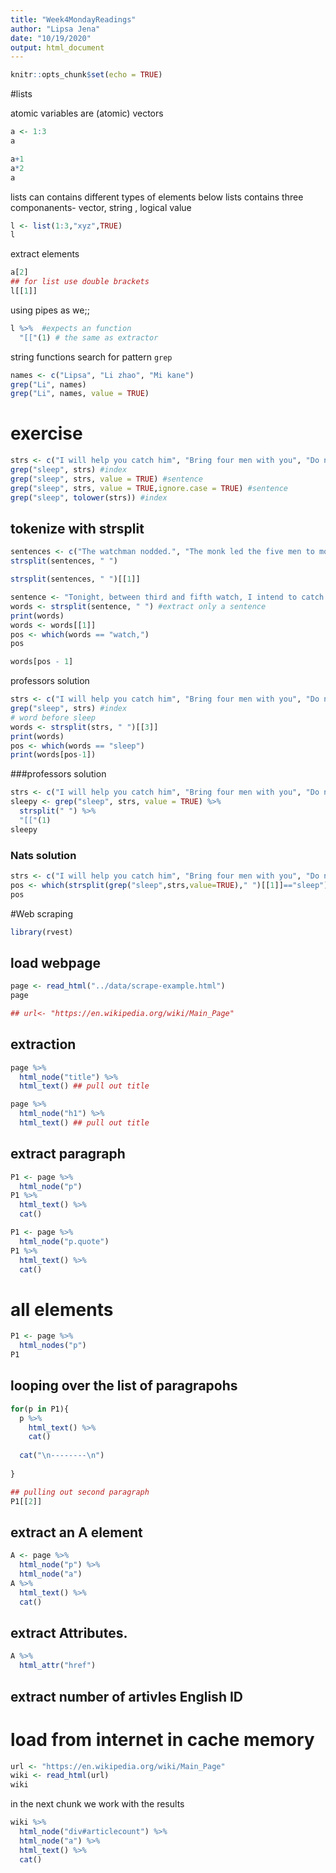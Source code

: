 ```yaml
---
title: "Week4MondayReadings"
author: "Lipsa Jena"
date: "10/19/2020"
output: html_document
---
```


```r
knitr::opts_chunk$set(echo = TRUE)
```

#lists

atomic variables are (atomic) vectors
```r
a <- 1:3
a
```

```r
a+1
a*2
a

```

lists can contains different types of elements
below lists contains three componanents- vector, string , logical value

```r
l <- list(1:3,"xyz",TRUE)
l
```
extract elements 
```r
a[2]
## for list use double brackets
l[[1]]

```

using pipes as we;;
```r
l %>%  #expects an function
  "[["(1) # the same as extractor
```

string functions
search for pattern `grep`
```r
names <- c("Lipsa", "Li zhao", "Mi kane")
grep("Li", names)
grep("Li", names, value = TRUE)

```
# exercise

```r
strs <- c("I will help you catch him", "Bring four men with you", "Do not sleep tonight")
grep("sleep", strs) #index
grep("sleep", strs, value = TRUE) #sentence
grep("sleep", strs, value = TRUE,ignore.case = TRUE) #sentence
grep("sleep", tolower(strs)) #index

```

## tokenize with strsplit

```r
sentences <- c("The watchman nodded.", "The monk led the five men to mountains")
strsplit(sentences, " ")
```


```r
strsplit(sentences, " ")[[1]]
```

```r
sentence <- "Tonight, between third and fifth watch, I intend to catch the thief"
words <- strsplit(sentence, " ") #extract only a sentence
print(words)
words <- words[[1]]
pos <- which(words == "watch,")
pos

words[pos - 1]

```
professors solution

```r
strs <- c("I will help you catch him", "Bring four men with you", "Do not sleep tonight")
grep("sleep", strs) #index
# word before sleep
words <- strsplit(strs, " ")[[3]]
print(words)
pos <- which(words == "sleep")
print(words[pos-1])

```
###professors solution
```r
strs <- c("I will help you catch him", "Bring four men with you", "Do not sleep tonight")
sleepy <- grep("sleep", strs, value = TRUE) %>%
  strsplit(" ") %>%
  "[["(1) 
sleepy

```

### Nats solution
```r
strs <- c("I will help you catch him", "Bring four men with you", "Do not sleep tonight")
pos <- which(strsplit(grep("sleep",strs,value=TRUE)," ")[[1]]=="sleep")
pos
```

#Web scraping

```r
library(rvest)
```

## load webpage

```r
page <- read_html("../data/scrape-example.html")
page

## url<- "https://en.wikipedia.org/wiki/Main_Page"

```
## extraction
```r
page %>%
  html_node("title") %>%
  html_text() ## pull out title
```
```r
page %>%
  html_node("h1") %>%
  html_text() ## pull out title
```

## extract paragraph
```r
P1 <- page %>%
  html_node("p")
P1 %>%
  html_text() %>%
  cat()

```

```r
P1 <- page %>%
  html_node("p.quote")
P1 %>%
  html_text() %>%
  cat()

```


# all elements
```r
P1 <- page %>%
  html_nodes("p")
P1

```

## looping over the list of paragrapohs
```r
for(p in P1){
  p %>%
    html_text() %>%
    cat()
  
  cat("\n--------\n")
  
}

## pulling out second paragraph
P1[[2]]
```

## extract an A element

```r

A <- page %>%
  html_node("p") %>%
  html_node("a") 
A %>%
  html_text() %>%
  cat()

```
## extract Attributes.

```r
A %>%
  html_attr("href")
```

## extract number of artivles English ID

# load from internet in cache memory
```r
url <- "https://en.wikipedia.org/wiki/Main_Page"
wiki <- read_html(url)
wiki
```
in the next chunk we work with the results

```r
wiki %>%
  html_node("div#articlecount") %>%
  html_node("a") %>%
  html_text() %>%
  cat()
```


















